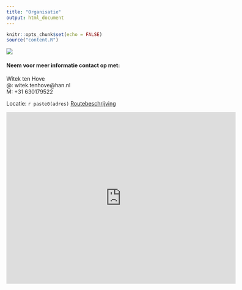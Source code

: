 ```yaml
---
title: "Organisatie"
output: html_document
---
```


```r
knitr::opts_chunk$set(echo = FALSE)
source("content.R")
```
![](images/hogeschool-arnhem-en-nijmegen.jpg)<br>

#### Neem voor meer informatie contact op met:
Witek ten Hove<br>
@: witek.tenhove@han.nl<br>
M: +31 630179522<br>

Locatie: `r paste0(adres)`
<a href='https://goo.gl/maps/1dgHpkwo1M92'>Routebeschrijving</a>

<iframe src="https://www.google.com/maps/embed?pb=!1m18!1m12!1m3!1d2456.9791542087487!2d5.94722441578771!3d51.989033579717066!2m3!1f0!2f0!3f0!3m2!1i1024!2i768!4f13.1!3m3!1m2!1s0x47c7a4659a9d2133%3A0xfa9fd43c8a3fc9dd!2sRuitenberglaan+31%2C+6826+CC+Arnhem!5e0!3m2!1sen!2snl!4v1481885300432" width="600" height="450" frameborder="0" style="border:0" allowfullscreen></iframe>